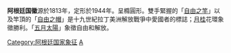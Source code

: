 {{Infobox coat of arms
|name             = 阿根廷共和国国徽
|image            = Coat of arms of Argentina.svg
|image_width      = 250
|middle           = 
|middle_width     = 
|middle_caption   = 
|lesser           = 
|lesser_width     = 
|lesser_caption   = 
|armiger          = [[阿根廷共和国|阿根廷共和国]]
|year_adopted     = 1944年（1813年首次使用）
|crest            = 
|torse            = 
|shield           = 呈橢圓形。雙手緊握的「[[自由之竿|自由之竿]]」以及竿頂的「[[自由之帽|自由之帽]]」是十九世紀拉丁美洲解放戰爭中愛國者的標誌；[[月桂|月桂]]花環象徵勝利。「[[五月太陽|五月太陽]]」象徵自由和解放。
|supporters       = 
|compartment      = 
|motto            = 
|orders           = 
|other_elements   =
|earlier_versions = 
|use              = 
}}
'''阿根廷国徽'''源於1813年，定形於1944年。呈橢圓形。雙手緊握的「[[自由之竿|自由之竿]]」以及竿頂的「[[自由之帽|自由之帽]]」是十九世紀拉丁美洲解放戰爭中愛國者的標誌；[[月桂|月桂]]花環象徵勝利。「[[五月太陽|五月太陽]]」象徵自由和解放。

{{美洲題目|国徽}}

[[Category:阿根廷国家象征|Category:阿根廷国家象征]]
[[Category:國徽|A]]
